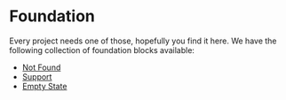 # Foundation
Every project needs one of those, hopefully you find it here. We have the following
collection of foundation blocks available:

- [Not Found](/blocks/foundation/not-found)
- [Support](/blocks/foundation/support)
- [Empty State](/blocks/foundation/empty-state)
